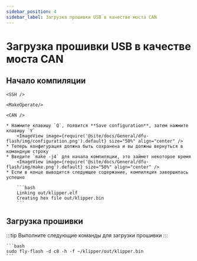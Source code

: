 ```yaml
---
sidebar_position: 4
sidebar_label: Загрузка прошивки USB в качестве моста CAN
---
```





# Загрузка прошивки USB в качестве моста CAN

## Начало компиляции

    <SSH />

    <MakeOperate/>

    <CAN />

    * Нажмите клавишу `Q`, появится **Save configuration**, затем нажмите клавишу `Y`
        <ImageView image={require('@site/docs/General/dfu-flash/img/configuration.png').default} size="50%" align="center" />
    * Теперь конфигурация должна быть сохранена и вы должны вернуться в командную строку
    * Введите `make -j4` для начала компиляции, это займет некоторое время
        <ImageView image={require('@site/docs/General/dfu-flash/img/make.png').default} size="50%" align="center" />
    * Если в конце выводится следующее содержание, компиляция завершилась успешно

        ```bash
        Linking out/klipper.elf
        Creating hex file out/klipper.bin
        ```


## Загрузка прошивки

:::tip
Выполните следующие команды для загрузки прошивки
:::

    ```bash
    sudo fly-flash -d c8 -h -f ~/klipper/out/klipper.bin
    ```